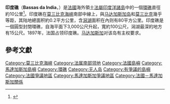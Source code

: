 {{Expand language|1=fr|time=2021-05-01T23:49:18+00:00}}
{{Infobox islands
| name             = 印度礁
| native name      = Bassas da India
| image name       = Bassas da India atoll map-fr.png
| image caption    = 印度礁的地圖
| image size       = 250
| map      = Indian Ocean
| map_relief = yes
| map_width = 250
| map_caption = 在印度洋的位置
| location         = [[莫三比克海峽|莫三比克海峽]]
| coordinates      = {{Coord|21|28|57|S|39|40|19|E|region:ID_type:isle}}
| area             = {{convert|0.2|sqkm|sqmi|-1}}
| country          = {{FRA}}
}}

'''印度礁'''（'''Bassas da India'''，{{lang-fr|'''Basse de Judie'''}}）是[[法國|法國]]海外領土[[法屬印度洋諸島|法屬印度洋諸島]]中的一個[[環礁|環礁]]直徑約10公里<ref>{{Cite journal |title=''Pays indépendants et capitales du monde'' |journal=Entités géopolitiques dépendantes au 01.06.2006 |publisher=法國全國地名委員會國家地理訊息理事會 |date=2006-04-24 |volume=10 |pages=4 |url=http://www.ign.fr/adminV3/display/000/526/725/5267253.pdf |format=pdf |language=fr |accessdate=2011-02-25 |archive-date=2011-11-10 |archive-url=https://web.archive.org/web/20111110200441/http://www.ign.fr/adminV3/display/000/526/725/5267253.pdf |dead-url=yes }}</ref>。印度礁在[[莫三比克海峽|莫三比克海峽]]南部中線上，與[[马达加斯加岛|马达加斯加岛]]和[[莫三比克|莫三比克]]幾乎等距，其陆地總面积約0.2平方公里，含[[潟湖|潟湖]]面积在內则有80平方公里。印度礁是一個圓型封閉環礁，自海平面下3,000公尺升起，寬約100公尺，潟湖最深的地方有15公尺。1897年，法国占领印度礁。[[马达加斯加|马达加斯加]]对该岛有主权要求。

== 參考文獻 ==
{{reflist}}
{{印度洋岛屿}}
{{Outlying territories of European countries}}
{{DEFAULTSORT:India, Bassas da }}
[[Category:莫三比克海峽|Category:莫三比克海峽]]
[[Category:法属南部领地|Category:法属南部领地]]
[[Category:法國島嶼|Category:法國島嶼]]
[[Category:馬達加斯加島嶼|Category:馬達加斯加島嶼]]
[[Category:環礁|Category:環礁]]
[[Category:无人岛|Category:无人岛]]
[[Category:有爭議的島嶼|Category:有爭議的島嶼]]
[[Category:法國爭議地區|Category:法國爭議地區]]
[[Category:馬達加斯加爭議地區|Category:馬達加斯加爭議地區]]
[[Category:法國－馬達加斯加關係|Category:法國－馬達加斯加關係]]